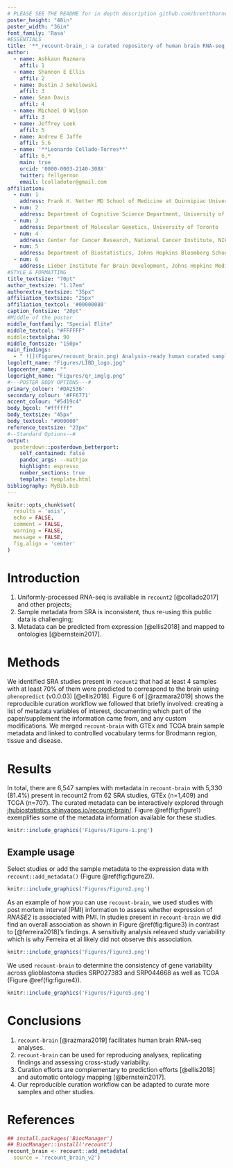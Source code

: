```yaml
---
# PLEASE SEE THE README for in depth description github.com/brentthorne/posterdown
poster_height: "48in"
poster_width: "36in"
font_family: 'Rasa'
#ESSENTIALS
title: '**_recount-brain_: a curated repository of human brain RNA-seq datasets metadata**'
author:
  - name: Ashkaun Razmara
    affil: 1
  - name: Shannon E Ellis
    affil: 2
  - name: Dustin J Sokolowski
    affil: 3
  - name: Sean Davis
    affil: 4
  - name: Michael D Wilson
    affil: 3
  - name: Jeffrey Leek
    affil: 5
  - name: Andrew E Jaffe
    affil: 5,6
  - name: '**Leonardo Collado-Torres**'
    affil: 6,*
    main: true
    orcid: '0000-0003-2140-308X'
    twitter: fellgernon
    email: lcolladotor@gmail.com
affiliation:
  - num: 1
    address: Frank H. Netter MD School of Medicine at Quinnipiac University, North Haven, CT
  - num: 2
    address: Department of Cognitive Science Department, University of California San Diego, La Jolla, CA
  - num: 3
    address: Department of Molecular Genetics, University of Toronto
  - num: 4
    address: Center for Cancer Research, National Cancer Institute, NIH
  - num: 5
    address: Department of Biostatistics, Johns Hopkins Bloomberg School of Public Health, Baltimore
  - num: 6
    address: Lieber Institute for Brain Development, Johns Hopkins Medical Campus, Baltimore
#STYLE & FORMATTING
title_textsize: "70pt"
author_textsize: "1.17em"
authorextra_textsize: "35px"
affiliation_textsize: "25px"
affiliation_textcol: '#00000080'
caption_fontsize: "20pt"
#Middle of the poster
middle_fontfamily: "Special Elite"
middle_textcol: "#FFFFFF"
middle:textalpha: 90
middle_fontsize: "150px"
main_findings:
  - " ![](Figures/recount_brain.png) Analysis-ready human curated sample metadata for brain RNA-seq studies"
logoleft_name: "Figures/LIBD_logo.jpg"
logocenter_name: ""
logoright_name: "Figures/qr_imglg.png"
#---POSTER BODY OPTIONS---#
primary_colour: '#DA2536'
secondary_colour: '#FF6771'
accent_colour: "#5d19c4"
body_bgcol: "#ffffff"
body_textsize: "45px"
body_textcol: "#000000"
reference_textsize: "23px"
#--Standard Options--#
output: 
  posterdown::posterdown_betterport:
    self_contained: false
    pandoc_args: --mathjax
    highlight: espresso
    number_sections: true
    template: template.html
bibliography: MyBib.bib
---
```

```r
knitr::opts_chunk$set(
  results = 'asis',
  echo = FALSE,
  comment = FALSE,
  warning = FALSE,
  message = FALSE,
  fig.align = 'center'
)
```

# Introduction

1. Uniformly-processed RNA-seq is available in `recount2` [@collado2017] and other projects;
2. Sample metadata from SRA is inconsistent, thus re-using this public data is challenging;
3. Metadata can be predicted from expression [@ellis2018] and mapped to ontologies [@bernstein2017].

# Methods

We identified SRA studies present in `recount2` that had at least 4 samples with at least 70% of them were predicted to correspond to the brain using `phenopredict` (v0.0.03) [@ellis2018]. Figure 6 of [@razmara2019] shows the reproducible curation workflow we followed that briefly involved: creating a list of metadata variables of interest, documenting which part of the paper/supplement the information came from, and any custom modifications. We merged `recount-brain` with GTEx and TCGA brain sample metadata and linked to controlled vocabulary terms for Brodmann region, tissue and disease.



# Results

In total, there are 6,547 samples with metadata in `recount-brain` with 5,330 (81.4%) present in recount2 from 62 SRA studies, GTEx (n=1,409) and TCGA (n=707). The curated metadata can be interactively explored through [jhubiostatistics.shinyapps.io/recount-brain/](https://jhubiostatistics.shinyapps.io/recount-brain/). Figure \@ref(fig:figure1) exemplifies some of the metadata information available for these studies.

```r
knitr::include_graphics('Figures/Figure-1.png')
```

## Example usage

Select studies or add the sample metadata to the expression data with `recount::add_metadata()` (Figure \@ref(fig:figure2)).

```r
knitr::include_graphics('Figures/Figure2.png')
```



As an example of how you can use `recount-brain`, we used studies with post mortem interval (PMI) information to assess whether expression of _RNASE2_ is associated with PMI. In studies present in `recount-brain` we did find an overall association as shown in Figure \@ref(fig:figure3) in contrast to [@ferreira2018]'s findings. A sensitivity analysis releaved study variability which is why Ferreira et al likely did not observe this association.

```r
knitr::include_graphics('Figures/Figure3.png')
```

We used `recount-brain` to determine the consistency of gene variability across glioblastoma studies SRP027383 and SRP044668 as well as TCGA (Figure \@ref(fig:figure4)).

```r
knitr::include_graphics('Figures/Figure5.png')
```

# Conclusions

1. `recount-brain` [@razmara2019] facilitates human brain RNA-seq analyses.
2. `recount-brain` can be used for reproducing analyses, replicating findings and assessing cross-study variability.
3. Curation efforts are complementary to prediction efforts [@ellis2018] and automatic ontology mapping [@bernstein2017].
4. Our reproducible curation workflow can be adapted to curate more samples and other studies.


# References

```r
## install.packages('BiocManager')
## BiocManager::install('recount')
recount_brain <- recount::add_metadata(
  source = 'recount_brain_v2')
```
